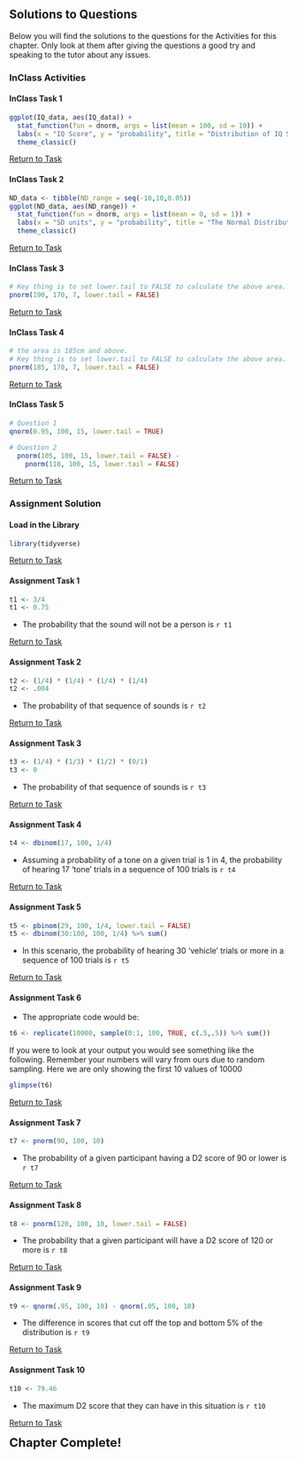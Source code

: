 ## Solutions to Questions

Below you will find the solutions to the questions for the Activities for this chapter. Only look at them after giving the questions a good try and speaking to the tutor about any issues.

### InClass Activities

#### InClass Task 1

```r
ggplot(IQ_data, aes(IQ_data)) + 
  stat_function(fun = dnorm, args = list(mean = 100, sd = 10)) +
  labs(x = "IQ Score", y = "probability", title = "Distribution of IQ Scores") +
  theme_classic()
```

[Return to Task](#Ch4InClassQueT1)

#### InClass Task 2

```r
ND_data <- tibble(ND_range = seq(-10,10,0.05))
ggplot(ND_data, aes(ND_range)) + 
  stat_function(fun = dnorm, args = list(mean = 0, sd = 1)) +
  labs(x = "SD units", y = "probability", title = "The Normal Distribution") +
  theme_classic()
```

[Return to Task](#Ch4InClassQueT2)

#### InClass Task 3

```r
# Key thing is to set lower.tail to FALSE to calculate the above area.
pnorm(190, 170, 7, lower.tail = FALSE)
```

[Return to Task](#Ch4InClassQueT3)

#### InClass Task 4

```r
# the area is 185cm and above. 
# Key thing is to set lower.tail to FALSE to calculate the above area.
pnorm(185, 170, 7, lower.tail = FALSE)
```

[Return to Task](#Ch4InClassQueT4)

#### InClass Task 5

```r
# Question 1
qnorm(0.95, 100, 15, lower.tail = TRUE)

# Question 2
  pnorm(105, 100, 15, lower.tail = FALSE) -
    pnorm(110, 100, 15, lower.tail = FALSE)
```

[Return to Task](#Ch4InClassQueT5)

### Assignment Solution

#### Load in the Library

```r
library(tidyverse)
```

[Return to Task](#Ch4AssignQueLib)

#### Assignment Task 1

```r
t1 <- 3/4
t1 <- 0.75
```

* The probability that the sound will not be a person is `r t1`

[Return to Task](#Ch4AssignQueT1)

#### Assignment Task 2

```r
t2 <- (1/4) * (1/4) * (1/4) * (1/4)
t2 <- .004
```

* The probability of that sequence of sounds is `r t2`

[Return to Task](#Ch4AssignQueT2)

#### Assignment Task 3

```r
t3 <- (1/4) * (1/3) * (1/2) * (0/1)
t3 <- 0
```

* The probability of that sequence of sounds is `r t3`

[Return to Task](#Ch4AssignQueT3)

#### Assignment Task 4

```r
t4 <- dbinom(17, 100, 1/4)
```

* Assuming a probability of a tone on a given trial is 1 in 4, the probability of hearing 17 'tone' trials in a sequence of 100 trials is `r t4`

[Return to Task](#Ch4AssignQueT4)

#### Assignment Task 5

```r
t5 <- pbinom(29, 100, 1/4, lower.tail = FALSE)
t5 <- dbinom(30:100, 100, 1/4) %>% sum()
```

* In this scenario, the probability of hearing 30 'vehicle' trials or more in a sequence of 100 trials is `r t5`

[Return to Task](#Ch4AssignQueT5)

#### Assignment Task 6

* The appropriate code would be: 

```r
t6 <- replicate(10000, sample(0:1, 100, TRUE, c(.5,.5)) %>% sum())
```

If you were to look at your output you would see something like the following. Remember your numbers will vary from ours due to random sampling. Here we are only showing the first 10 values of 10000

```r
glimpse(t6)
```

[Return to Task](#Ch4AssignQueT6)

#### Assignment Task 7

```r
t7 <- pnorm(90, 100, 10)
```

* The probability of a given participant having a D2 score of 90 or lower is `r t7`

[Return to Task](#Ch4AssignQueT7)

#### Assignment Task 8

```r
t8 <- pnorm(120, 100, 10, lower.tail = FALSE)
```

* The probability that a given participant will have a D2 score of 120 or more is `r t8`

[Return to Task](#Ch4AssignQueT8)

#### Assignment Task 9

```r
t9 <- qnorm(.95, 100, 10) - qnorm(.05, 100, 10)
```

* The difference in scores that cut off the top and bottom 5% of the distribution is `r t9`

[Return to Task](#Ch4AssignQueT9)

#### Assignment Task 10

```r
t10 <- 79.46
```

* The maximum D2 score that they can have in this situation is `r t10`

[Return to Task](#Ch4AssignQueT10)


<span style="font-size: 22px; font-weight: bold; color: var(--purple);">Chapter Complete!</span>
